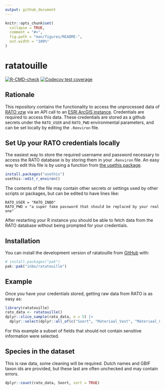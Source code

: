 ```yaml
---
output: github_document
---
```


<!-- README.md is generated from README.Rmd. Please edit that file -->

```r
knitr::opts_chunk$set(
  collapse = TRUE,
  comment = "#>",
  fig.path = "man/figures/README-",
  out.width = "100%"
)
```

# ratatouille

<!-- badges: start -->
[![R-CMD-check](https://github.com/inbo/ratatouille/actions/workflows/R-CMD-check.yaml/badge.svg)](https://github.com/inbo/ratatouille/actions/workflows/R-CMD-check.yaml)
[![Codecov test coverage](https://codecov.io/gh/inbo/ratatouille/graph/badge.svg)](https://app.codecov.io/gh/inbo/ratatouille)
<!-- badges: end -->

## Rationale

This repository contains the functionality to access the unprocessed data of 
[RATO vzw](https://oost-vlaanderen.be/wonen-en-leven/natuur-en-milieu/overlastsoorten/rattenbestrijding-.html) 
via an API call to an [ESRI ArcGIS instance](https://developers.arcgis.com/documentation/).
Credentials are required to access this data. These credentials are stored as a github secrets under the `RATO_USER` and `RATO_PWD` environmental parameters, and can be set locally by editing the `.Renviron` file.

## Set Up your RATO credentials locally

The easiest way to store the required username and password necessary to access the RATO database is by storing them in your `.Renviron` file. An easy way to edit this file is by using a function from [the usethis package](https://usethis.r-lib.org/). 

```r
install.packages("usethis")
usethis::edit_r_environ()
```

The contents of the file may contain other secrets or settings used by other scripts or packages, but can be edited to have lines like:

```
RATO_USER = "RATO_INBO"
RATO_PWD = "a super fake password that should be replaced by your real one"
```

After restarting your R instance you should be able to fetch data from the RATO database without being prompted for your credentials.


## Installation

You can install the development version of ratatouille from [GitHub](https://github.com/) with:

``` r
# install.packages("pak")
pak::pak("inbo/ratatouille")
```

## Example

Once you have your credentials stored, getting raw data from RATO is as easy as:

```r
library(ratatouille)
rato_data <- ratatouille()
dplyr::slice_sample(rato_data, n = 5) |>
  dplyr::select(dplyr::all_of(c("Soort", "Materiaal_Vast", "Materiaal_Consumptie", "Laatst_Bewerkt_Datum")))
```
For this example a subset of fields that should not contain sensitive information were selected.

## Species in the dataset
This is raw data, some cleaning will be required. Dutch names and GBIF taxon ids are provided, but these last are often unchecked and may contain errors.

```r
dplyr::count(rato_data, Soort, sort = TRUE)
```


